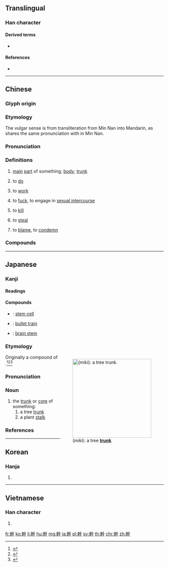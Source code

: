 {{also|干|榦}}
==Translingual==

===Han character===
{{Han char|rn=51|rad=干|as=10|sn=13|four=48441|canj=JJOMJ|ids=⿰𠦝⿱𠆢干}}

====Derived terms====
* {{l|mul|擀}}

====References====
* {{Han ref|kx=0341.090|dkj=09183|dj=0650.010|hdz=10409.090|uh=5E79|ud=24185|bh=B746|bd=46918}}

----

==Chinese==
{{zh-forms|s=干}}

===Glyph origin===
{{Han compound|倝|干|c1=s|c2=p|ls=psc}}

===Etymology===
The vulgar sense is from transliteration from Min Nan {{zh-l|姦|kàn}} into Mandarin, as {{lang|zh|姦}} shares the same pronunciation with {{lang|zh|幹}} in Min Nan.

===Pronunciation===
{{zh-pron
|m=gàn
|c=gon3
|md=gáng/guāng
|md_note=gáng - literary; guāng - colloquial
|mn=kàn
|w=2koe
|cat=n
|mc=y
|oc=y
}}

===Definitions===
{{zh-hanzi}}

# [[main]] [[part]] of something; [[body]]; [[trunk]]
#: {{zh-x|樹幹|[[trunk]] of a plant}}
#: {{zh-x|軀幹|[[body]] of animals}}
#: {{zh-x|幹道|[[main road]]; [[high street]]}}
# to [[do]]
#: {{zh-x|你 在 幹 什麼？|What are you '''doing'''?}}
# to [[work]]
#: {{zh-x|幹活|to work}}
#: {{zh-x|你 是 幹 什麼 的？|What is your '''job'''?}}
# {{lb|zh|vulgar}} to [[fuck]], to engage in [[sexual intercourse]]
#: {{zh-x|幹恁娘！|'''Fuck''' your mother! |MN}}
#: {{zh-x|幹.你.媽！|'''Fuck''' your mother! }}
# {{lb|zh|vulgar}} to [[kill]]
#: {{zh-x|幹掉 他！|'''Kill''' him!}}
# {{lb|zh|vulgar|chiefly|Taiwan}} to [[steal]]
#: {{zh-x|誰 幹 走 了 我 的 筆？！|Who '''stole''' my pen?!}}
# {{lb|zh|vulgar|chiefly|Taiwan}} to [[blame]], to [[condemn]]
#: {{zh-x|公 幹|'''criticized''' by everyone}}

===Compounds===
{{zh-der|幹不來:cannot do it|幹不了:cannot do it|幹部:cadre|幹部學校:cadre school|幹校:cadre school|幹才:ability|幹道:main road|幹得過兒:can be done|幹掉:to finish, to kill|幹活:to work|幹家:household manager|幹架:to quarrel|幹將:go-getter|幹勁:vigor|幹警:cadre and police|幹練:competent|幹流:trunk stream|幹路:main road|幹嘛:why on earth|幹嗎:why on earth|幹渠:trunk canal|幹什麼:do what? why?|幹事:secretary in charge|幹頭兒:worth|幹線:main line|幹仗:to quarrel|幹細胞:stem cell|樹幹:tree trunk|三門幹部|不幹|主幹|主幹家庭|井幹|儲備幹部|充能幹|公幹|勾幹|單幹|單幹戶|埋頭苦幹|央浼營幹|夯幹|實幹|幹上了|幹了|幹人|幹吏|幹員|幹家做活|幹家緣|幹得了|幹得來|幹濟|幹營生|幹父之蠱|幹略|幹當|幹的停當|幹線公車|幹缺|幹蠱|幹辦|幹頭|幹麼|府幹|強幹|強幹弱枝|彊幹弱枝|徐幹|才幹|才能幹濟|打幹|材幹|枝幹|楨幹|沒幹|沒幹頭|沒梢幹|洗手不幹|營幹|盲幹|硬幹|管幹|精幹|精明幹練|精明強幹|精明能幹|總幹事|能幹|腦幹|苦幹|薄幹|蠻幹|詞幹|謀幹|貴幹|趲幹|軀幹|軀幹骨|配水幹管|里幹事|韓幹|韓幹畫馬|領導幹部|骨幹|高幹}}

----

==Japanese==

===Kanji===
{{ja-kanji|grade=5|rs=十11}}

====Readings====
{{ja-readings
|goon=[[かん]] (kan)
|kanon=[[かん]] (kan)
|kun=[[みき]] (miki), [[から]] (kara)
}}

====Compounds====
{{der-top|Compounds}}
* {{ja-r|幹細胞|かんさいぼう}}: [[stem cell]]
* {{ja-r|新幹線|しんかんせん}}: [[bullet train]]
* {{ja-r|脳幹|のうかん}}: [[brain stem]]
{{der-bottom}}

===Etymology===
<div style="float:right;">
[[Image:Yellow birch trunk.jpg|thumb|250px|{{lang|ja|幹}} (''miki''): a tree '''[[trunk]]'''.]]
</div>
{{ja-kanjitab|みき|yomi=k}}
Originally a compound of {{compound|lang=ja|sort=みき|身|tr1=mi|t1=body|木|tr2=ki|t2=tree}}.<ref name="KDJ">{{R:Kokugo Dai Jiten}}</ref><ref name="DJR">{{R:Daijirin}}</ref><ref name="DJS">{{R:Daijisen}}</ref>

===Pronunciation===
{{ja-pron|yomi=k|みき|acc=1|acc_ref=DJR,NHK|acc2=0|acc2_ref=NHK}}

===Noun===
{{ja-noun|みき}}

# the [[trunk]] or [[core]] of something:
## a tree [[trunk]]
## a plant [[stalk]]

===References===
<references/>

----

==Korean==

===Hanja===
{{ko-hanja|hangeul=[[간]]|rv=gan|mr=kan}}

# {{defn|lang=ko|sort=干10}}

----

==Vietnamese==

===Han character===
{{vi-hantu|cán|rs=干10}}

# {{defn|lang=vi|sort=干10}}

[[fr:幹]]
[[ko:幹]]
[[li:幹]]
[[hu:幹]]
[[mg:幹]]
[[ja:幹]]
[[pl:幹]]
[[sv:幹]]
[[th:幹]]
[[chr:幹]]
[[zh:幹]]